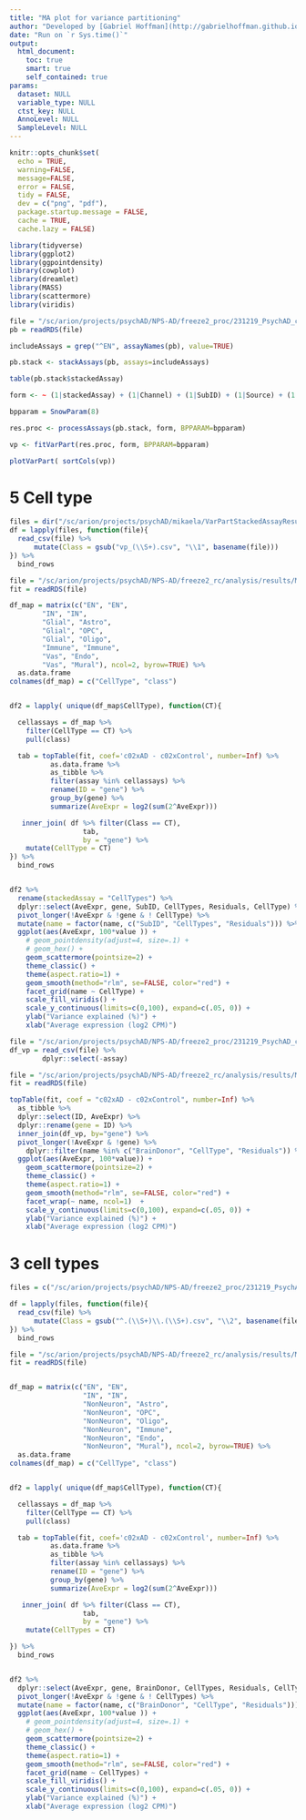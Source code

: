 ```yaml
---
title: "MA plot for variance partitioning"
author: "Developed by [Gabriel Hoffman](http://gabrielhoffman.github.io/)"
date: "Run on `r Sys.time()`"
output: 
  html_document:
    toc: true
    smart: true
    self_contained: true
params:
  dataset: NULL
  variable_type: NULL
  ctst_key: NULL
  AnnoLevel: NULL
  SampleLevel: NULL
---
```



<!---


# cd /Users/gabrielhoffman/workspace/repos/nps_ad/analysis/freeze2/revision

cd /sc/arion/projects/CommonMind/hoffman/NPS-AD/work/nps_ad/analysis/freeze2/revision

system("git pull")
rmarkdown::render("vp.Rmd")

                     
--->

```r
knitr::opts_chunk$set(
  echo = TRUE,
  warning=FALSE,
  message=FALSE,
  error = FALSE,
  tidy = FALSE,
  dev = c("png", "pdf"),
  package.startup.message = FALSE,
  cache = TRUE,
  cache.lazy = FALSE)
```

```r
library(tidyverse)
library(ggplot2)
library(ggpointdensity)
library(cowplot)
library(dreamlet)
library(MASS)
library(scattermore)
library(viridis)
```

```r
file = "/sc/arion/projects/psychAD/NPS-AD/freeze2_proc/231219_PsychAD_capstone_F3/240404_PsychAD_F3_FULL_dx_Channel.pb.rds"
pb = readRDS(file)

includeAssays = grep("^EN", assayNames(pb), value=TRUE)

pb.stack <- stackAssays(pb, assays=includeAssays)

table(pb.stack$stackedAssay)

form <- ~ (1|stackedAssay) + (1|Channel) + (1|SubID) + (1|Source) + (1|Ethnicity) + scale(Age) + (1|Sex) + scale(PMI) + log(n_genes) + percent_mito + mito_genes + ribo_genes + mito_ribo

bpparam = SnowParam(8)

res.proc <- processAssays(pb.stack, form, BPPARAM=bpparam)

vp <- fitVarPart(res.proc, form, BPPARAM=bpparam)

plotVarPart( sortCols(vp))
```


# 5 Cell type
```r
files = dir("/sc/arion/projects/psychAD/mikaela/VarPartStackedAssayResults/", full.names=TRUE)
df = lapply(files, function(file){
  read_csv(file) %>%
      mutate(Class = gsub("vp_(\\S+).csv", "\\1", basename(file)))
}) %>%
  bind_rows

file = "/sc/arion/projects/psychAD/NPS-AD/freeze2_rc/analysis/results/MSSM/MSSM_AD__controls/SubID/class/fit.RDS"
fit = readRDS(file)

df_map = matrix(c("EN", "EN",
        "IN", "IN",
        "Glial", "Astro",
        "Glial", "OPC",
        "Glial", "Oligo",
        "Immune", "Immune",
        "Vas", "Endo",
        "Vas", "Mural"), ncol=2, byrow=TRUE) %>%
  as.data.frame
colnames(df_map) = c("CellType", "class")


df2 = lapply( unique(df_map$CellType), function(CT){

  cellassays = df_map %>% 
    filter(CellType == CT) %>%
    pull(class)

  tab = topTable(fit, coef='c02xAD - c02xControl', number=Inf) %>%
          as.data.frame %>%
          as_tibble %>%
          filter(assay %in% cellassays) %>%
          rename(ID = "gene") %>%          
          group_by(gene) %>%
          summarize(AveExpr = log2(sum(2^AveExpr)))

   inner_join( df %>% filter(Class == CT),
                  tab,
                  by = "gene") %>%
    mutate(CellType = CT)
}) %>%
  bind_rows


df2 %>%
  rename(stackedAssay = "CellTypes") %>%
  dplyr::select(AveExpr, gene, SubID, CellTypes, Residuals, CellType) %>%
  pivot_longer(!AveExpr & !gene & ! CellType) %>%
  mutate(name = factor(name, c("SubID", "CellTypes", "Residuals"))) %>%
  ggplot(aes(AveExpr, 100*value )) +
    # geom_pointdensity(adjust=4, size=.1) +
    # geom_hex() +
    geom_scattermore(pointsize=2) +
    theme_classic() +
    theme(aspect.ratio=1) +
    geom_smooth(method="rlm", se=FALSE, color="red") +
    facet_grid(name ~ CellType) +
    scale_fill_viridis() +
    scale_y_continuous(limits=c(0,100), expand=c(.05, 0)) +
    ylab("Variance explained (%)") +
    xlab("Average expression (log2 CPM)")
```


```r
file = "/sc/arion/projects/psychAD/NPS-AD/freeze2_proc/231219_PsychAD_capstone_F3/240404_PsychAD_F3_FULL_dx_Channel_vp.csv"
df_vp = read_csv(file) %>%
        dplyr::select(-assay)

file = "/sc/arion/projects/psychAD/NPS-AD/freeze2_rc/analysis/results/MSSM/MSSM_AD__controls/SubID/bulk/fit.RDS"
fit = readRDS(file)

topTable(fit, coef = "c02xAD - c02xControl", number=Inf) %>%
  as_tibble %>%
  dplyr::select(ID, AveExpr) %>%
  dplyr::rename(gene = ID) %>%
  inner_join(df_vp, by="gene") %>%  
  pivot_longer(!AveExpr & !gene) %>%
    dplyr::filter(name %in% c("BrainDonor", "CellType", "Residuals")) %>%
  ggplot(aes(AveExpr, 100*value)) +    
    geom_scattermore(pointsize=2) +
    theme_classic() +
    theme(aspect.ratio=1) +
    geom_smooth(method="rlm", se=FALSE, color="red") +
    facet_wrap(~ name, ncol=1)  +
    scale_y_continuous(limits=c(0,100), expand=c(.05, 0)) +
    ylab("Variance explained (%)") +
    xlab("Average expression (log2 CPM)")
```


# 3 cell types
```r
files = c("/sc/arion/projects/psychAD/NPS-AD/freeze2_proc/231219_PsychAD_capstone_F3/varPartSuperclass/250417_PsychAD_F3_FULL_dx_Channel_vp.EN.csv", "/sc/arion/projects/psychAD/NPS-AD/freeze2_proc/231219_PsychAD_capstone_F3/varPartSuperclass/250417_PsychAD_F3_FULL_dx_Channel_vp.IN.csv", "/sc/arion/projects/psychAD/NPS-AD/freeze2_proc/231219_PsychAD_capstone_F3/varPartSuperclass/250417_PsychAD_F3_FULL_dx_Channel_vp.NonNeuron.csv")

df = lapply(files, function(file){
  read_csv(file) %>%
      mutate(Class = gsub("^.(\\S+)\\.(\\S+).csv", "\\2", basename(file)))
}) %>%
  bind_rows

file = "/sc/arion/projects/psychAD/NPS-AD/freeze2_rc/analysis/results/MSSM/MSSM_AD__controls/SubID/class/fit.RDS"
fit = readRDS(file)


df_map = matrix(c("EN", "EN",
                  "IN", "IN",
                  "NonNeuron", "Astro",
                  "NonNeuron", "OPC",
                  "NonNeuron", "Oligo",
                  "NonNeuron", "Immune",
                  "NonNeuron", "Endo",
                  "NonNeuron", "Mural"), ncol=2, byrow=TRUE) %>%
  as.data.frame
colnames(df_map) = c("CellType", "class")


df2 = lapply( unique(df_map$CellType), function(CT){

  cellassays = df_map %>% 
    filter(CellType == CT) %>%
    pull(class)

  tab = topTable(fit, coef='c02xAD - c02xControl', number=Inf) %>%
          as.data.frame %>%
          as_tibble %>%
          filter(assay %in% cellassays) %>%
          rename(ID = "gene") %>%
          group_by(gene) %>%
          summarize(AveExpr = log2(sum(2^AveExpr)))

   inner_join( df %>% filter(Class == CT),
                  tab,
                  by = "gene") %>%
    mutate(CellTypes = CT) 

}) %>%
  bind_rows


df2 %>%
  dplyr::select(AveExpr, gene, BrainDonor, CellTypes, Residuals, CellType) %>%
  pivot_longer(!AveExpr & !gene & ! CellTypes) %>%
  mutate(name = factor(name, c("BrainDonor", "CellType", "Residuals"))) %>%
  ggplot(aes(AveExpr, 100*value )) +
    # geom_pointdensity(adjust=4, size=.1) +
    # geom_hex() +
    geom_scattermore(pointsize=2) +
    theme_classic() +
    theme(aspect.ratio=1) +
    geom_smooth(method="rlm", se=FALSE, color="red") +
    facet_grid(name ~ CellTypes) +
    scale_fill_viridis() +
    scale_y_continuous(limits=c(0,100), expand=c(.05, 0)) +
    ylab("Variance explained (%)") +
    xlab("Average expression (log2 CPM)")
```    